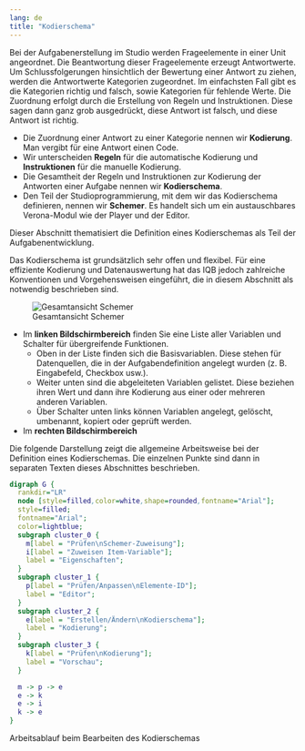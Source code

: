 ```yaml
---
lang: de
title: "Kodierschema"
---
```


Bei der Aufgabenerstellung im Studio werden Frageelemente in einer Unit angeordnet. Die Beantwortung dieser Frageelemente erzeugt Antwortwerte. Um Schlussfolgerungen hinsichtlich der Bewertung einer Antwort zu ziehen, werden die Antwortwerte Kategorien zugeordnet. Im einfachsten Fall gibt es die Kategorien richtig und falsch, sowie Kategorien für fehlende Werte. Die Zuordnung erfolgt durch die Erstellung von Regeln und Instruktionen. Diese sagen dann ganz grob ausgedrückt, diese Antwort ist falsch, und diese Antwort ist richtig.

* Die Zuordnung einer Antwort zu einer Kategorie nennen wir **Kodierung**. Man vergibt für eine Antwort einen Code.
* Wir unterscheiden **Regeln** für die automatische Kodierung und **Instruktionen** für die manuelle Kodierung.
* Die Gesamtheit der Regeln und Instruktionen zur Kodierung der Antworten einer Aufgabe nennen wir **Kodierschema**.
* Den Teil der Studioprogrammierung, mit dem wir das Kodierschema definieren, nennen wir **Schemer**. Es handelt sich um ein austauschbares Verona-Modul wie der Player und der Editor.

Dieser Abschnitt thematisiert die Definition eines Kodierschemas als Teil der Aufgabenentwicklung.

::: {.callout-note}
Das Kodierschema ist grundsätzlich sehr offen und flexibel. Für eine effiziente Kodierung und Datenauswertung hat das IQB jedoch zahlreiche Konventionen und Vorgehensweisen eingeführt, die in diesem Abschnitt als notwendig beschrieben sind.
:::

![Gesamtansicht Schemer](assets/Schemer_total.png)

* Im **linken Bildschirmbereich** finden Sie eine Liste aller Variablen und Schalter für übergreifende Funktionen.
  * Oben in der Liste finden sich die Basisvariablen. Diese stehen für Datenquellen, die in der Aufgabendefinition angelegt wurden (z. B. Eingabefeld, Checkbox usw.).
  * Weiter unten sind die abgeleiteten Variablen gelistet. Diese beziehen ihren Wert und dann ihre Kodierung aus einer oder mehreren anderen Variablen.
  * Über Schalter unten links können Variablen angelegt, gelöscht, umbenannt, kopiert oder geprüft werden.
* Im **rechten Bildschirmbereich** 


Die folgende Darstellung zeigt die allgemeine Arbeitsweise bei der Definition eines Kodierschemas. Die einzelnen Punkte sind dann in separaten Texten dieses Abschnittes beschrieben.

::: {.border}
```dot
digraph G {
  rankdir="LR"
  node [style=filled,color=white,shape=rounded,fontname="Arial"];
  style=filled;
  fontname="Arial";
  color=lightblue;
  subgraph cluster_0 {
    m[label = "Prüfen\nSchemer-Zuweisung"];
    i[label = "Zuweisen Item-Variable"];
    label = "Eigenschaften";
  }
  subgraph cluster_1 {
    p[label = "Prüfen/Anpassen\nElemente-ID"];
    label = "Editor";
  }
  subgraph cluster_2 {
    e[label = "Erstellen/Ändern\nKodierschema"];
    label = "Kodierung";
  }
  subgraph cluster_3 {
    k[label = "Prüfen\nKodierung"];
    label = "Vorschau";
  }

  m -> p -> e
  e -> k
  e -> i
  k -> e
}
```
Arbeitsablauf beim Bearbeiten des Kodierschemas
:::